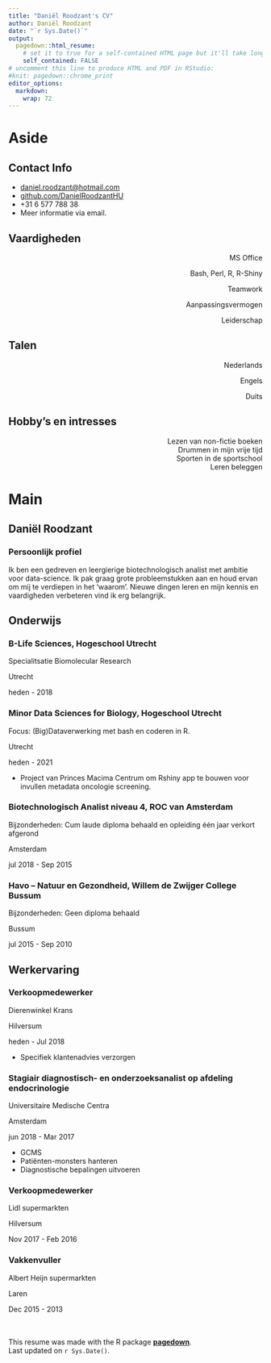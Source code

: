 ```yaml
---
title: "Daniël Roodzant's CV"
author: Daniël Roodzant
date: "`r Sys.Date()`"
output: 
  pagedown::html_resume:
    # set it to true for a self-contained HTML page but it'll take longer to render
    self_contained: FALSE
# uncomment this line to produce HTML and PDF in RStudio:
#knit: pagedown::chrome_print
editor_options: 
  markdown: 
    wrap: 72
---
```


# Aside

## Contact Info {#contact}

-   <i class="fa fa-envelope"></i>
    [daniel.roodzant\@hotmail.com](mailto:daniel.roodzant@hotmail.com){.email}
-   <i class="fa fa-github"></i>
    [github.com/DanielRoodzantHU](https://github.com/DanielRoodzantHU)
-   <i class="fa fa-phone"></i> +31 6 577 788 38
-   Meer informatie via email.

## Vaardigheden {#skills}

<p style="text-align: right;">
MS Office
<i class="fas fa-circle"></i><i class="fas fa-circle"></i><i class="fas fa-circle"></i><i class="fas fa-circle"></i><i class="far fa-circle"></i>
</p>
<p style="text-align: right;">
Bash, Perl, R, R-Shiny
<i class="fas fa-circle"></i><i class="fas fa-circle"></i><i class="fas fa-circle"></i><i class="far fa-circle"></i><i class="far fa-circle"></i>
</p>
<p style="text-align: right;">
Teamwork
<i class="fas fa-circle"></i><i class="fas fa-circle"></i><i class="fas fa-circle"></i><i class="fas fa-circle"></i><i class="far fa-circle"></i>
</p>
<p style="text-align: right;">
Aanpassingsvermogen
<i class="fas fa-circle"></i><i class="fas fa-circle"></i><i class="fas fa-circle"></i><i class="fas fa-circle"></i><i class="far fa-circle"></i>
</p>
<p style="text-align: right;">
Leiderschap
<i class="fas fa-circle"></i><i class="fas fa-circle"></i><i class="fas fa-circle"></i><i class="fas fa-circle"></i><i class="far fa-circle"></i>
</p>

## Talen

<p style="text-align: right;">
Nederlands
<i class="fas fa-circle"></i><i class="fas fa-circle"></i><i class="fas fa-circle"></i><i class="fas fa-circle"></i><i class="fas fa-circle"></i>
</p>
<p style="text-align: right;">
Engels
<i class="fas fa-circle"></i><i class="fas fa-circle"></i><i class="fas fa-circle"></i><i class="fas fa-circle"></i><i class="fas fa-circle"></i>
</p>
<p style="text-align: right;">
Duits
<i class="fas fa-circle"></i><i class="fas fa-circle"></i><i class="far fa-circle"></i><i class="far fa-circle"></i><i class="far fa-circle"></i>
</p>

## Hobby's en intresses

<p style="text-align: right;">
Lezen van non-fictie boeken <br>
Drummen in mijn vrije tijd <br>
Sporten in de sportschool <br>
Leren beleggen
</p>

# Main

## Daniël Roodzant {#title}

### Persoonlijk profiel

Ik ben een gedreven en leergierige biotechnologisch analist met ambitie
voor data-science. Ik pak graag grote probleemstukken aan en houd ervan
om mij te verdiepen in het 'waarom'. Nieuwe dingen leren en mijn kennis
en vaardigheden verbeteren vind ik erg belangrijk.

## Onderwijs {data-icon="graduation-cap" data-concise="true"}

### B-Life Sciences, Hogeschool Utrecht

Specialitsatie Biomolecular Research

Utrecht

heden - 2018

### Minor Data Sciences for Biology, Hogeschool Utrecht

Focus: (Big)Dataverwerking met bash en coderen in R.

Utrecht

heden - 2021

-   Project van Princes Macima Centrum om Rshiny app te bouwen voor invullen metadata oncologie screening.

### Biotechnologisch Analist niveau 4, ROC van Amsterdam

Bijzonderheden: Cum laude diploma behaald en opleiding één jaar verkort
afgerond

Amsterdam

jul 2018 - Sep 2015

### Havo -- Natuur en Gezondheid, Willem de Zwijger College Bussum

Bijzonderheden: Geen diploma behaald

Bussum

jul 2015 - Sep 2010

## Werkervaring {data-icon="suitcase"}

### Verkoopmedewerker

Dierenwinkel Krans

Hilversum

heden - Jul 2018

::: {.concise}
-   Specifiek klantenadvies verzorgen
:::

### Stagiair diagnostisch- en onderzoeksanalist op afdeling endocrinologie

Universitaire Medische Centra

Amsterdam

jun 2018 - Mar 2017

::: {.concise}
-   GCMS
-   Patiënten-monsters hanteren
-   Diagnostische bepalingen uitvoeren
:::

### Verkoopmedewerker

Lidl supermarkten

Hilversum

Nov 2017 - Feb 2016

### Vakkenvuller

Albert Heijn supermarkten

Laren

Dec 2015 - 2013

<br> <br> This resume was made with the R package
[**pagedown**](https://github.com/rstudio/pagedown). <br> Last updated
on `r Sys.Date()`.
